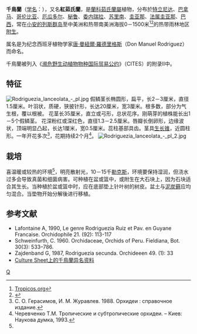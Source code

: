 {{Speciesbox
| taxon = Rodriguezia lanceolata
|binomial_authority = [[Hipólito_Ruiz_López|Ruiz]] & [[José_Antonio_Pavón_Jiménez|Pav.]]
| image = Rodriguezia lanceolata - fl.jpg
| image_caption = 花
| synonyms =
*''Rodriguezia secunda'' [[Carl_Sigismund_Kunth|Kunth]]
*''Pleurothallis coccinea'' [[威廉·杰克逊·胡克|Hook.]]
*''Burlingtonia rosea'' [[Rand|Rand]]
*''Rodriguezia secunda'' var. ''panamensis'' [[鲁道夫·施莱希特|Schltr.]]
|}}

'''千鳥蘭'''（[[学名|学名]]：''{{lang|la|Rodriguezia lanceolata}}''），又名'''紅茹氏蘭'''，是[[蘭科|蘭科]][[茹氏蘭屬|茹氏蘭屬]]植物，分布於[[特立尼达|特立尼达]]、[[巴拿马|巴拿马]]、[[哥伦比亚|哥伦比亚]]、[[厄瓜多尔|厄瓜多尔]]、[[秘鲁|秘鲁]]、[[委内瑞拉|委内瑞拉]]、[[苏里南|苏里南]]、[[圭亚那|圭亚那]]、[[法属圭亚那|法属圭亚那]]、[[巴西|巴西]]，常在[[小安的列斯群岛|小安的列斯群岛]]至中美洲和热带南美洲海拔0－1500米<ref>[http://www.tropicos.org/NameSpecimens.aspx?nameid=23504844 Tropicos.org]</ref><ref name="rodsecunda">{{Cite web |url=http://www.orchidspecies.com/rodsecunda.htm |title=Internet Orchid Species Photo Encyclopedia |accessdate=2009-10-31 |archive-date=2009-02-28 |archive-url=https://web.archive.org/web/20090228201645/http://orchidspecies.com/rodsecunda.htm |dead-url=no }}</ref>的热带雨林地区[[附生|附生]]。

属名是为纪念西班牙植物学家[[唐·曼紐爾·羅德里格斯|唐·曼紐爾·羅德里格斯]]（Don Manuel Rodriguez）而命名。

千鳥蘭被列入《[[濒危野生动植物物种国际贸易公约|濒危野生动植物物种国际贸易公约]]》（CITES）的附录Ⅱ中。

==特征==
[[File:Rodriguezia_lanceolata_-_pl.jpg|thumb]]
假鳞茎长椭圆形，扁平，长2－3厘米，直径1.5厘米。叶羽状，质硬，狭披针形，长达20厘米，宽3厘米。根多数，部分为气生根，覆以根被。
花茎长35厘米，直立或弓形，总状花序。刚萌芽的植株能长出1－5个假鳞茎。
花深粉红或深红色，直径1.3－2.5厘米。唇瓣长倒卵形，边缘波状，顶端明显凸起，长达1厘米，宽0.5厘米。蕊柱基部具齿。茎具[[生长锥|生长锥]]，近圆柱形。一年开花多次<ref>С. О. Герасимов, И. М. Журавлев. 1988. Орхидеи : справочное издание. </ref>，花期持续2个月<ref>Черевченко Т.М. Тропические и субтропические орхидеи. – Киев: Наукова думка, 1993.</ref>。
[[File:Rodriguezia_lanceolata_-_pl_2.jpg|thumb]]

== 栽培 ==
喜温暖或较热的环境<ref name="rodsecunda"/>，明亮散射光，10－15千[[勒克斯|勒克斯]]，环境要保持湿润，但浇水过多会导致真菌和细菌病害。可种植在盆或篮中，或附生在大石块上，因为石块适合其生长。当种植於盆或篮中时，应在底部垫上针叶树的树皮。盆土与[[泥炭藓|泥炭藓]]应均匀混合。当垫物开始分解後进行移植。

==参考文献==
{{reflist|2}}
* Lafontaine A, 1990, Le genre Rodriguezia Ruiz et Pav. en Guyane Francaise. Orchidophile 21. (92): 113-117
* Schweinfurth, C. 1960. Orchidaceae, Orchids of Peru. Fieldiana, Bot. 30(3): 533–786. 
* Zajdenband G, 1987, Rodriguezia secunda. Orchideeen 49. (1): 33
*[http://culturesheet.org/orchidaceae:rodriguezia:lanceolata Culture Sheet上的千鳥蘭异名资料]{{dead link|date=2018年5月 |bot=InternetArchiveBot |fix-attempted=yes }}

{{commons|Rodriguezia lanceolata}}

{{Taxonbar}}
[[Category:茹氏蘭屬|Q]]